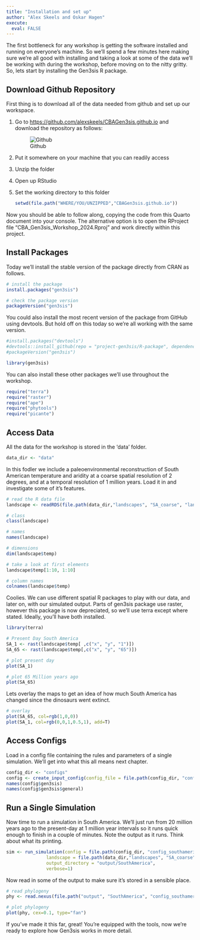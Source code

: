 ```yaml
---
title: "Installation and set up"
author: "Alex Skeels and Oskar Hagen"
execute: 
  eval: FALSE
---
```


The first bottleneck for any workshop is getting the software installed and running on everyone's machine. So we'll spend a few minutes here making sure we're all good with installing and taking a look at some of the data we'll be working with during the workshop, before moving on to the nitty gritty. So, lets start by installing the Gen3sis R package.

## Download Github Repository {.unnumbered}

First thing is to download all of the data needed from github and set up our workspace.

1.  Go to <https://github.com/alexskeels/CBAGen3sis.github.io> and download the repository as follows:

    ![Github](figures/github.png)

2.  Put it somewhere on your machine that you can readily access

3.  Unzip the folder

4.  Open up RStudio

5.  Set the working directory to this folder

    ```r
    setwd(file.path("WHERE/YOU/UNZIPPED","CBAGen3sis.github.io"))
    ```

Now you should be able to follow along, copying the code from this Quarto document into your console. The alternative option is to open the RProject file "CBA_Gen3sis_Workshop_2024.Rproj" and work directly within this project.

## Install Packages {.unnumbered}

Today we'll install the stable version of the package directly from CRAN as follows.

```r
# install the package
install.packages("gen3sis")

# check the package version
packageVersion("gen3sis")
```

You could also install the most recent version of the package from GitHub using devtools. But hold off on this today so we're all working with the same version.

```r
#install.packages("devtools")
#devtools::install_github(repo = "project-gen3sis/R-package", dependencies = TRUE)
#packageVersion("gen3sis")
```

```r
library(gen3sis)
```

You can also install these other packages we'll use throughout the workshop.

```r
require("terra")
require("raster")
require("ape")
require("phytools")
require("picante")
```

## Access Data {.unnumbered}

All the data for the workshop is stored in the 'data' folder.

```r
data_dir <- "data"
```

In this fodler we include a paleoenvironmental reconstruction of South American temperature and aridity at a coarse spatial resolution of 2 degrees, and at a temporal resolution of 1 million years. Load it in and investigate some of it's features.

```r
# read the R data file
landscape <- readRDS(file.path(data_dir,"landscapes", "SA_coarse", "landscapes.rds"))

# class
class(landscape)

# names
names(landscape)

# dimensions
dim(landscape$temp)

# take a look at first elements
landscape$temp[1:10, 1:10]

# column names
colnames(landscape$temp)
```

Coolies. We can use different spatial R packages to play with our data, and later on, with our simulated output. Parts of gen3sis package use raster, however this package is now depreciated, so we'll use terra except where stated. Ideally, you'll have both installed.

```r
library(terra)

# Present Day South America
SA_1 <- rast(landscape$temp[ ,c("x", "y", "1")])
SA_65 <- rast(landscape$temp[,c("x", "y", "65")])

# plot present day
plot(SA_1)
```

```r
# plot 65 Million years ago
plot(SA_65)
```

Lets overlay the maps to get an idea of how much South America has changed since the dinosaurs went extinct.

```r
# overlay
plot(SA_65, col=rgb(1,0,0))
plot(SA_1, col=rgb(0,0,1,0.5,1), add=T)
```

## Access Configs {.unnumbered}

Load in a config file containing the rules and parameters of a single simulation. We'll get into what this all means next chapter.

```r
config_dir <- "configs"
config <- create_input_config(config_file = file.path(config_dir, "config_southamerica_Day1Prac1.R"))
names(config$gen3sis)
names(config$gen3sis$general)
```

## Run a Single Simulation {.unnumbered}

Now time to run a simulation in South America. We'll just run from 20 million years ago to the present-day at 1 million year intervals so it runs quick enough to finish in a couple of minutes. Note the output as it runs. Think about what its printing.

```r
sim <- run_simulation(config = file.path(config_dir, "config_southamerica_Day1Prac1.R"), 
               landscape = file.path(data_dir,"landscapes", "SA_coarse"),
               output_directory = "output/SouthAmerica",
               verbose=1)
```

Now read in some of the output to make sure it's stored in a sensible place.

```r

# read phylogeny
phy <- read.nexus(file.path("output", "SouthAmerica", "config_southamerica_Day1Prac1", "phy.nex" ))

# plot phylogeny
plot(phy, cex=0.1, type="fan")
```

If you've made it this far, great! You're equipped with the tools, now we're ready to explore how Gen3sis works in more detail.
